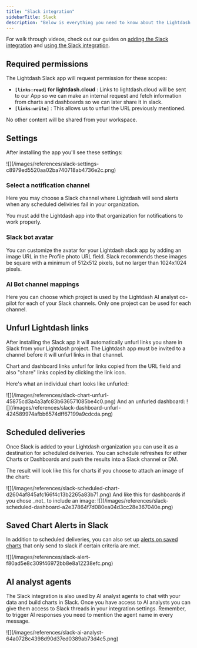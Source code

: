 ```yaml
---
title: "Slack integration"
sidebarTitle: Slack
description: "Below is everything you need to know about the Lightdash Slack integration."
---
```


For walk through videos, check out our guides on [adding the Slack integration](/guides/adding-slack-integration) and [using the Slack integration](/guides/using-slack-integration).

## Required permissions

The Lightdash Slack app will request permission for these scopes:

* **`[links:read]` for lightdash.cloud** : Links to lightdash.cloud will be sent to our App so we can make an internal request and fetch information from charts and dashboards so we can later share it in slack.
* **`[links:write]`** : This allows us to unfurl the URL previously mentioned.

No other content will be shared from your workspace.

## Settings

After installing the app you'll see these settings:

<Frame>
![](/images/references/slack-settings-c8979ed5520aa02ba740718ab4736e2c.png)
</Frame>

### Select a notification channel
Here you may choose a Slack channel where Lightdash will send alerts when any scheduled deliviries fail in your organization.

You must add the Lightdash app into that organization for notifications to work properly.

### Slack bot avatar

You can customize the avatar for your Lightdash slack app by adding an image URL in the Profile photo URL field. Slack recommends these images be square with a minimum of 512x512 pixels, but no larger than 1024x1024 pixels.

### AI Bot channel mappings

Here you can choose which project is used by the Lightdash AI analyst co-pilot for each of your Slack channels. Only one project can be used for each channel.

## Unfurl Lightdash links

After installing the Slack app it will automatically unfurl links you share in Slack from your Lightdash project. The Lightdash app must be invited to a channel before it will unfurl links in that channel.

Chart and dashboard links unfurl for links copied from the URL field and also "share" links copied by clicking the link icon.

Here's what an individual chart looks like unfurled:

<Frame>
  ![](/images/references/slack-chart-unfurl-45875cd3a4a3afc83b636571085be4c0.png)
</Frame>
And an unfurled dashboard:

<Frame>
  ![](/images/references/slack-dashboard-unfurl-424589974afbb6574dff67199a9cdcda.png)
</Frame>

## Scheduled deliveries

Once Slack is added to your Lightdash organization you can use it as a destination for scheduled deliveries. You can schedule refreshes for either Charts or Dashboards and push the results into a Slack channel or DM.

The result will look like this for charts if you choose to attach an image of the chart:

<Frame>
  ![](/images/references/slack-scheduled-chart-d2604af845afc166f4c13b2265a83b71.png)
</Frame>
And like this for dashboards if you chose _not_ to include an image:

<Frame>
  ![](/images/references/slack-scheduled-dashboard-a2e37864f7d080ea04d3cc28e367040e.png)
</Frame>

## Saved Chart Alerts in Slack

In addition to scheduled deliveries, you can also set up [alerts on saved charts](/guides/how-to-create-alerts) that only send to slack if certain criteria are met.

<Frame>
  ![](/images/references/slack-alert-f80ad5e8c309f46972bb8e8a12238efc.png)
</Frame>


## AI analyst agents

The Slack integration is also used by AI analyst agents to chat with your data and build charts in Slack. Once you have access to AI analysts you can give them access to Slack threads in your integration settings. Remember, to trigger AI responses you need to mention the agent name in every message.

<Frame>
  ![](/images/references/slack-ai-analyst-64a0728c4398d90d37ed0389ab73d4c5.png)
</Frame>
